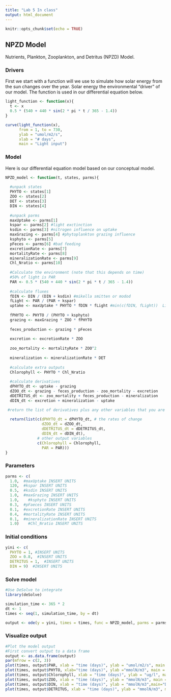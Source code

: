 ```yaml
---
title: "Lab 5 In class"
output: html_document
---
```


```r
knitr::opts_chunk$set(echo = TRUE)
```

## NPZD Model 

Nutrients, Plankton, Zooplankton, and Detritus (NPZD) Model.

### Drivers

First we start with a function will we use to simulate how solar energy from the sun changes over the year. Solar energy the environmental "driver" of our model. The function is used in our differential equation below.

```r
light_function <- function(x){
  t <- x
  0.5 * (540 + 440 * sin(2 * pi * t / 365 - 1.4))
}

curve(light_function(x), 
      from = 1, to = 730, 
      ylab = "umol/m2/s", 
      xlab = "# days", 
      main = "Light input")
```
### Model 

Here is our differential equation model based on our conceptual model.  

```r
NPZD_model <- function(t, states, parms){
  
  #unpack states
  PHYTO <- states[1]
  ZOO <- states[2]
  DET <- states[3]
  DIN <- states[4]
  
  #unpack parms
  maxUptake <- parms[1]
  kspar <- parms[2] #light exctinction
  ksdin <- parms[3] #nitrogen influence on uptake
  maxGrazing <- parms[4] #phytoplankton grazing influence
  ksphyto <- parms[5] 
  pFeces <- parms[6] #bad feeding
  excretionRate <- parms[7]
  mortalityRate <- parms[8]
  mineralizationRate <- parms[9]
  Chl_Nratio <- parms[10]
  
  #Calculate the environment (note that this depends on time)
  #50% of light is PAR
  PAR <- 0.5 * (540 + 440 * sin(2 * pi * t / 365 - 1.4)) 
  
  #calculate fluxes
  fDIN <- DIN / (DIN + ksdin) #mikella smitten or modod
  fLight <- PAR / (PAR + kspar)
  uptake <- maxUptake * PHYTO * fDIN * fLight #min(c(fDIN, fLight))  Liebig law of the minimum 
  
  fPHYTO <- PHYTO / (PHYTO + ksphyto) 
  grazing <- maxGrazing * ZOO * fPHYTO
  
  feces_production <- grazing * pFeces
  
  excretion <- excretionRate * ZOO
  
  zoo_mortality <- mortalityRate * ZOO^2
  
  mineralization <- mineralizationRate * DET
  
  #calculate extra outputs
  Chlorophyll <- PHYTO * Chl_Nratio
  
  #calculate derivatives
  dPHYTO_dt <- uptake - grazing
  dZOO_dt <- grazing - feces_production - zoo_mortality - excretion
  dDETRITUS_dt <- zoo_mortality + feces_production - mineralization
  dDIN_dt <- excretion + mineralization - uptake

 #return the list of derivatives plus any other variables that you are interested in
  
  return(list(c(dPHYTO_dt = dPHYTO_dt, # the rates of change
                dZOO_dt = dZOO_dt,
                dDETRITUS_dt = dDETRITUS_dt,
                dDIN_dt = dDIN_dt),
              # other output variables
              c(Chlorophyll = Chlorophyll, 
                PAR = PAR)))         
}

```

### Parameters

```r
parms <- c(
  1.0,  #maxUptake INSERT UNITS
  120,  #kspar INSERT UNITS
  0.5,  #ksdin INSERT UNITS
  1.0,  #maxGrazing INSERT UNITS
  1.0,    #ksphyto INSERT UNITS
  0.3,  #pFaeces INSERT UNITS
  0.1,  #excretionRate INSERT UNITS
  0.4,  #mortalityRate INSERT UNITS
  0.1,  #mineralizationRate INSERT UNITS
  1.0)    #Chl_Nratio INSERT UNITS
```

### Initial conditions

```r
yini <- c(
  PHYTO = 1, #INSERT UNITS
  ZOO = 0.8,  #INSERT UNITS
  DETRITUS = 1,  #INSERT UNITS
  DIN = 9)  #INSERT UNITS
```

### Solve model

```r
#Use DeSolve to integrate 
library(deSolve)

simulation_time <- 365 * 2
dt <- 1
times <- seq(1, simulation_time, by = dt)

output <- ode(y = yini, times = times, func = NPZD_model, parms = parms, method = "ode45")
```

### Visualize output

```r
#Plot the model output
#First convert output to a data frame
output <- as.data.frame(output)
par(mfrow = c(2, 3))
plot(times, output$PAR, xlab = "time (days)", ylab = "umol/m2/s", main = "PAR", type = "l")
plot(times, output$PHYTO, xlab="time (days)", ylab ="mmolN/m3", main = "Phytoplankton", type = "l")
plot(times, output$Chlorophyll, xlab = "time (days)", ylab = "ug/l", main = "Chlorophyll", type = "l")
plot(times, output$ZOO, xlab = "time (days)", ylab = "mmolN/m3", main = "Zooplankton", type = "l")
plot(times, output$DIN, xlab = "time (days)", ylab = "mmolN/m3",main="DIN", type = "l")
plot(times, output$DETRITUS, xlab = "time (days)", ylab = "mmolN/m3", main = "DETRITUS", type = "l")
```
